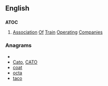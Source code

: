 ==English==

==={{acronym}}===
{{wikipedia|Association of Train Operating Companies}}
'''ATOC'''

# {{context|British|rail transport}} [[association|Association]] [[of|Of]] [[train|Train]] [[operating|Operating]] [[companies|Companies]]

===Anagrams===
* {{alphagram|acot}}
* [[Cato#English|Cato]], [[CATO#English|CATO]]
* [[coat#English|coat]]
* [[octa#English|octa]]
* [[taco#English|taco]]